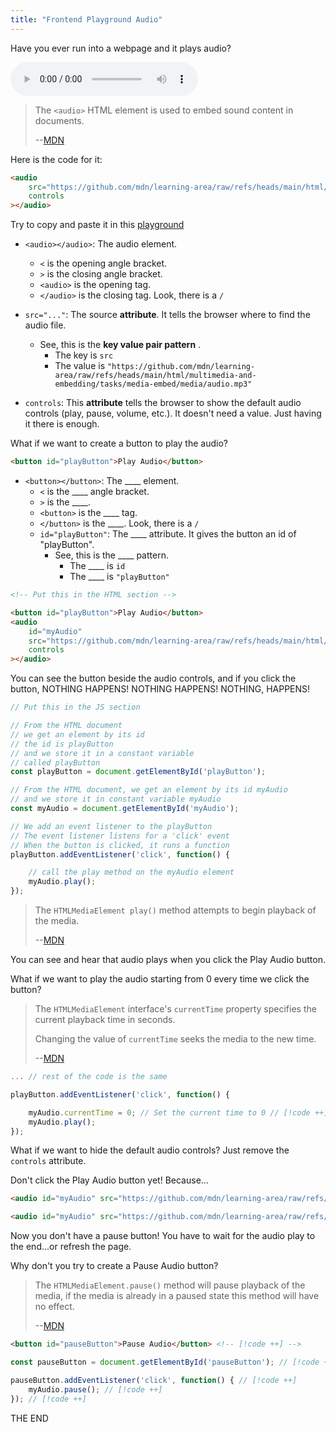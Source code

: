 ```yaml
---
title: "Frontend Playground Audio"
---
```


Have you ever run into a webpage and it plays audio?

<audio src="https://github.com/mdn/learning-area/raw/refs/heads/main/html/multimedia-and-embedding/tasks/media-embed/media/audio.mp3" controls></audio>

> The `<audio>` HTML element is used to embed sound content in documents. 
>
> --[MDN](https://developer.mozilla.org/en-US/docs/Web/HTML/Reference/Elements/audio)

Here is the code for it:

```html title="index.html" copy
<audio
    src="https://github.com/mdn/learning-area/raw/refs/heads/main/html/multimedia-and-embedding/tasks/media-embed/media/audio.mp3"
    controls
></audio>
```

Try to copy and paste it in this [playground](https://codepen.io/neon/pen/qEbVZWL) 

- `<audio></audio>`: The audio element. 
  - `<` is the opening angle bracket.
  - `>` is the closing angle bracket.
  - `<audio>` is the opening tag.
  - `</audio>` is the closing tag. Look, there is a `/` 

- `src="..."`: The <span className='text-red-600'>s</span>ou<span className='text-red-600'>rc</span>e **attribute**. It tells the browser where to find the audio file. 
  - See, this is the **key value pair pattern** .
    - The key is `src`
    - The value is `"https://github.com/mdn/learning-area/raw/refs/heads/main/html/multimedia-and-embedding/tasks/media-embed/media/audio.mp3"`

- `controls`: This **attribute** tells the browser to show the default audio controls (play, pause, volume, etc.). It doesn't need a value. Just having it there is enough.

What if we want to create a button to play the audio?

```html
<button id="playButton">Play Audio</button>
```

- `<button></button>`: The ____ element. 
  - `<` is the ____ angle bracket.
  - `>` is the ____.
  - `<button>` is the ____ tag.
  - `</button>` is the ____. Look, there is a `/` 
  - `id="playButton"`: The ____ attribute. It gives the button an id of "playButton". 
    - See, this is the ____ pattern.
      - The ____ is `id`
      - The ____ is `"playButton"`

```html title="index.html" copy
<!-- Put this in the HTML section -->

<button id="playButton">Play Audio</button>
<audio
    id="myAudio"
    src="https://github.com/mdn/learning-area/raw/refs/heads/main/html/multimedia-and-embedding/tasks/media-embed/media/audio.mp3"
    controls
></audio>
```

You can see the button beside the audio controls, and if you click the button, NOTHING HAPPENS! NOTHING HAPPENS! NOTHING, HAPPENS!

```js title="index.js" copy lineNumbers
// Put this in the JS section

// From the HTML document
// we get an element by its id
// the id is playButton
// and we store it in a constant variable
// called playButton
const playButton = document.getElementById('playButton');

// From the HTML document, we get an element by its id myAudio
// and we store it in constant variable myAudio
const myAudio = document.getElementById('myAudio');

// We add an event listener to the playButton
// The event listener listens for a 'click' event
// When the button is clicked, it runs a function
playButton.addEventListener('click', function() {

    // call the play method on the myAudio element
    myAudio.play();
});
```

> The `HTMLMediaElement play()` method attempts to begin playback of the media.
>
> --[MDN](https://developer.mozilla.org/en-US/docs/Web/API/HTMLMediaElement/play)

You can see and hear that audio plays when you click the Play Audio button.

What if we want to play the audio starting from 0 every time we click the button?

> The `HTMLMediaElement` interface's `currentTime` property specifies the current playback time in seconds.
>
> Changing the value of `currentTime` seeks the media to the new time.
>
> --[MDN](https://developer.mozilla.org/en-US/docs/Web/API/HTMLMediaElement/currentTime)

```js title="index.js"
... // rest of the code is the same

playButton.addEventListener('click', function() {

    myAudio.currentTime = 0; // Set the current time to 0 // [!code ++]
    myAudio.play();
});
```

What if we want to hide the default audio controls? Just remove the `controls` attribute.

Don't click the Play Audio button yet! Because...

```html title="index.html" 
<audio id="myAudio" src="https://github.com/mdn/learning-area/raw/refs/heads/main/html/multimedia-and-embedding/tasks/media-embed/media/audio.mp3" controls ></audio> <!-- [!code --] -->

<audio id="myAudio" src="https://github.com/mdn/learning-area/raw/refs/heads/main/html/multimedia-and-embedding/tasks/media-embed/media/audio.mp3" ></audio> <!-- [!code ++] -->
``` 

Now you don't have a pause button! You have to wait for the audio play to the end...or refresh the page.

Why don't you try to create a Pause Audio button?

> The `HTMLMediaElement.pause()` method will pause playback of the media, if the media is already in a paused state this method will have no effect.
>
> --[MDN](https://developer.mozilla.org/en-US/docs/Web/API/HTMLMediaElement/pause)

```html title="index.html"
<button id="pauseButton">Pause Audio</button> <!-- [!code ++] -->
```

```js title="index.js"
const pauseButton = document.getElementById('pauseButton'); // [!code ++]

pauseButton.addEventListener('click', function() { // [!code ++]
    myAudio.pause(); // [!code ++]
}); // [!code ++]
```


<div className='pb-80'></div>


THE END

